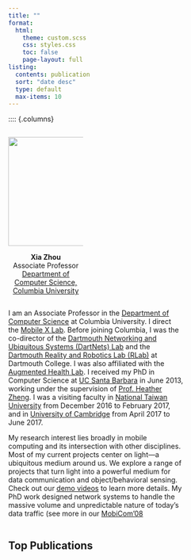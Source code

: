 ```yaml
---
title: ""
format:
  html:
    theme: custom.scss
    css: styles.css
    toc: false
    page-layout: full
listing:
  contents: publication
  sort: "date desc"
  type: default
  max-items: 10
---
```


:::: {.columns}

::: {.column width="30%" }

<div style="text-align: center">
![](images/xia.jpg){.profile-img width=220}
</div>

<div style="text-align: center">
**Xia Zhou**  
Associate Professor  
[Department of Computer Science, Columbia University](https://www.cs.columbia.edu)
</div>

:::

::: {.column width="70%"}

I am an Associate Professor in the [Department of Computer Science](https://www.cs.columbia.edu) at Columbia University. I direct the [Mobile X Lab](https://mobilex.cs.columbia.edu). Before joining Columbia, I was the co-director of the [Dartmouth Networking and Ubiquitous Systems (DartNets) Lab](https://dartnets.cs.dartmouth.edu) and the [Dartmouth Reality and Robotics Lab (RLab)](https://rlab.cs.dartmouth.edu) at Dartmouth College. I was also affiliated with the [Augmented Health Lab](https://ah.cs.dartmouth.edu). I received my PhD in Computer Science at [UC Santa Barbara](https://www.cs.ucsb.edu) in June 2013, working under the supervision of [Prof. Heather Zheng](https://users.soe.ucsc.edu/~zheng/). I was a visiting faculty in [National Taiwan University](https://www.ntu.edu.tw/english/) from December 2016 to February 2017, and in [University of Cambridge](https://www.cam.ac.uk) from April 2017 to June 2017.

My research interest lies broadly in mobile computing and its intersection with other disciplines. Most of my current projects center on light—a ubiquitous medium around us. We explore a range of projects that turn light into a powerful medium for data communication and object/behavioral sensing. Check out our [demo videos](https://mobilex.cs.columbia.edu/demos/) to learn more details. My PhD work designed network systems to handle the massive volume and unpredictable nature of today's data traffic (see more in our [MobiCom'08](htt)
::::

## Top Publications

::: {#listing}
:::
